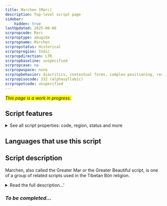 ```yaml
---
title: Marchen [Marc]
description: Top-level script page
sidebar:
    hidden: true
lastUpdated: 2025-08-06
scrpropcode: Marc
scrproptype: abugida
scrpropname: Marchen
scrpropstatus: Historical
scrpropregion: Indic
scrpropdirection: LTR
scrpropbaseline: unspecified
scrpropcase: no
scrpropwspace: none
scrpropbehavior: diacritics, contextual forms, complex positioning, required ligatures
scrpropisocode: 332 (alphasyllabic)
scrpropotcode: unspecified
---
```


<span style='background-color:yellow'>_This page is a work in progress._</span>


## Script features

<details>
<summary> See all script properties: code, region, status and more</summary>
<ScriptInfo />
</details>

## Languages that use this script

<WsList script='Marc' wsMax='5' />

## Script description

Marchen, also called the Greater Mar or the Greater Beautiful script, is one of a group of related scripts used in the Tibetan Bön religion.

<details><summary>Read the full description...'</summary>_Not yet available._</details>

### _To be completed..._

